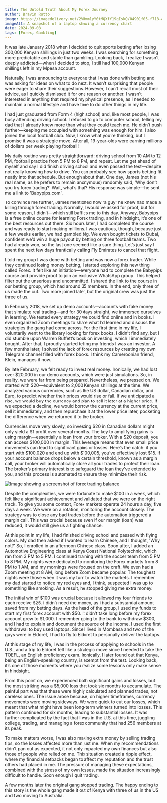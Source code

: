 ```yaml
---
title: The Untold Truth About My Forex Journey
author: Bravin Rutto 
image: https://imagedelivery.net/2VHmm1yY0tMQXfY19gIskQ/04901f05-f718-490b-9075-88cc81b86000/ncHeader
imageAlt: A snapshot of a laptop showing a currency chart
date: 2024-09-08
tags: [Forex, Gambling]
---
```

It was late January 2018 when I decided to quit sports betting after losing 300,000 Kenyan shillings in just two weeks. I was searching for something more predictable and stable than gambling. Looking back, I realize I wasn’t deeply addicted—when I decided to stop, I still had 100,000 Kenyan shillings left in my Mpesa account.

Naturally, I was announcing to everyone that I was done with betting and was asking for ideas on what to do next. It wasn’t surprising that people were eager to share their suggestions. However, I can’t recall most of their advice, as I quickly dismissed it for one reason or another. I wasn’t interested in anything that required my physical presence, as I needed to maintain a normal lifestyle and have time to do other things in my life.

I had just graduated from Form 4 (high school) and, like most people, I was busy attending driving school. I refused to go to computer school, telling my dad that I already knew more than what they could teach me. He didn’t push further—keeping me occupied with something was enough for him. I also joined the local football club. Now, I know what you’re thinking, but I promise it was a strategic move. After all, 19-year-olds were earning millions of dollars per week playing football!

My daily routine was pretty straightforward: driving school from 10 AM to 12 PM, football practice from 5 PM to 8 PM, and repeat. Let me get ahead of myself and say I did finish driving school and even passed the test—despite not really knowing how to drive. You can probably see how sports betting fit neatly into that schedule. But enough about that. One day, James (not his real name, as he prefers to remain anonymous) randomly said, 'Why don’t you try forex trading?' Wait, what’s that? His response was simple—he sent me a link to 'Babypips.com'.

To convince me further, James mentioned how 'a guy' he knew had made a killing through forex trading. Normally, I would’ve asked for proof, but for some reason, I didn’t—which still baffles me to this day. Anyway, Babypips is a free online course for learning Forex trading, and in hindsight, it’s one of the best resources out there. Six hours later, I had completed the course and was ready to start making millions. I was cautious, though, because just a few weeks earlier, we had gambled big. We even bought tickets to Dubai, confident we’d win a huge payout by betting on three football teams. Two had already won, so the last one seemed like a sure thing. Let’s just say I spent the next few days frantically calling Fly Emirates to cancel that flight.

I told my group I was done with betting and was now a forex trader. While they continued losing money betting, I started exploring this new thing called Forex. It felt like an initiation—everyone had to complete the Babypips course and provide proof to join an exclusive WhatsApp group. This helped filter out the unserious and uncommitted. I shared the link to the course in our betting group, which had around 35 members. In the end, only three of us made the cut. Two more joined later, but the original crew was just the three of us.

In February 2018, we set up demo accounts—accounts with fake money that simulate real trading—and for 30 days straight, we immersed ourselves in learning. We tested every strategy we could find online and in books. I even organized Zoom meetings to share what I’d learned and discuss the strategies the gang had come across. For the first time in my life, I voluntarily went to the library looking for forex books. I didn’t find any, but I did stumble upon Warren Buffett’s book on investing, which I immediately bought. After that, I proudly started telling my friends I was an investor. A few months later, I solved the lack of forex resources by creating my own Telegram channel filled with forex books. I think my Cameroonian friend, Klein, manages it now.

By late February, we felt ready to invest real money. Ironically, we had lost over $20,000 in our demo accounts, which were just simulations. So, in reality, we were far from being prepared. Nevertheless, we pressed on. We started with $20—equivalent to 2,000 Kenyan shillings at the time. We analyzed various currencies, such as the US dollar, Canadian dollar, and Euro, to predict whether their prices would rise or fall. If we anticipated a rise, we would buy the currency and plan to sell it later at a higher price. If we expected a decline, we would borrow the currency at the current price, sell it immediately, and then repurchase it at the lower price later, pocketing the difference when we returned it to the broker. 

Currencies move very slowly, so investing $20 in Canadian dollars might only yield a $1 profit over several months. The key to amplifying gains is using margin—essentially a loan from your broker. With a $20 deposit, you can access $100,000 in margin. This leverage means that even small price movements can lead to significant gains or losses. Here’s the catch: if you start with $100,020 and end up with $100,005, you’ve effectively lost $15. If your account balance drops below a certain threshold, known as a margin call, your broker will automatically close all your trades to protect their loan. The broker’s primary interest is to safeguard the loan they’ve extended to you, and this process is automated to ensure they minimize their risk.

![Image showing a screenshot of forex trading balance](https://imagedelivery.net/2VHmm1yY0tMQXfY19gIskQ/aad209d7-3d7b-4248-4698-6849e99c2f00/public)

Despite the complexities, we were fortunate to make $100 in a week, which felt like a significant achievement and validated that we were on the right track. To give you some context, Forex markets operate 24 hours a day, five days a week. We were on a rotation, monitoring the account closely. The strategy was to close any bad trades before the automation triggered a margin call. This was crucial because even if our margin (loan) was reduced, it would still give us a fighting chance.

At this point in my life, I had finished driving school and passed with flying colors. My dad then asked if I wanted to learn Chinese, and I thought, 'Why not?' So, I enrolled in an afternoon Chinese class. Soon after, I added an Automotive Engineering class at Kenya Coast National Polytechnic, which ran from 3 PM to 5 PM. I continued training with the soccer team from 5 PM to 8 PM. My nights were dedicated to monitoring the Forex markets from 8 PM to 1 AM, and my mornings were focused on the craft. We even had a Zoom meeting at 8 AM, long before Zoom became popular. The toughest nights were those when it was my turn to watch the markets. I remember my dad started to notice my red eyes and, I think, suspected I was up to something like smoking. As a result, he stopped giving me extra money.

The initial win of $100 was crucial because it allowed my four friends to each receive $25. I didn’t need the money, as I had a substantial amount saved from my betting days. As the head of the group, I used my funds to start my first forex account with $50. It didn’t take long before my forex account grew to $1,000. I remember going to the bank to withdraw $300, and I had to explain and document the source of the income. I used the first withdrawal to buy used laptops. Since I lived in Mombasa and two of the guys were in Eldoret, I had to fly to Eldoret to personally deliver the laptops.

At this stage of my life, I was in the process of applying to schools in the U.S., and a trip to Eldoret felt like a strategic move since I needed to take the TOEFL, an English proficiency exam. Ironically, I later found out that Kenya, being an English-speaking country, is exempt from the test. Looking back, it’s one of those moments where you realize some lessons only make sense in hindsight.

From this point on, we experienced both significant gains and losses, but the most striking was a $5,000 loss that took six months to accumulate. The painful part was that these were highly calculated and planned trades, not careless ones. The issue arose because, on higher timeframes, currency movements were moving sideways. We were quick to cut our losses, which meant that what might have been long-term winners turned into losses. This pattern continued for six months, leading to substantial losses. It was further complicated by the fact that I was in the U.S. at this time, juggling college, trading, and managing a forex community that had 256 members at its peak.

To make matters worse, I was also making extra money by selling trading tips, so the losses affected more than just me. When my recommendations didn’t pan out as expected, it not only impacted my own finances but also those of people who relied on me. This situation created a ripple effect, where my financial setbacks began to affect my reputation and the trust others had placed in me. The pressure of managing these expectations, combined with the stress of my own losses, made the situation increasingly difficult to handle. Soon enough I quit trading. 

A few months later the original gang stopped trading. The happy ending to this story is the whole gang made it out of Kenya with three of us in the US and two moving to Australia.

